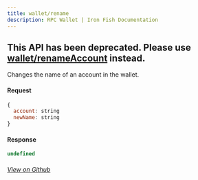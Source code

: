 ```yaml
---
title: wallet/rename
description: RPC Wallet | Iron Fish Documentation
---
```


## This API has been deprecated. Please use [wallet/renameAccount](../wallet/renameAccount) instead.

Changes the name of an account in the wallet.

#### Request

```js
{
  account: string
  newName: string
}
```

#### Response

```js
undefined
```

###### [View on Github](https://github.com/iron-fish/ironfish/blob/master/ironfish/src/rpc/routes/wallet/rename.ts)
